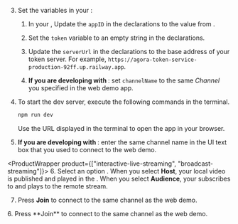 <PlatformWrapper platform="web">

3. Set the variables in your <Vpl k="CLIENT" />:
    1.  In your <Vpl k="CLIENT" />, Update the `appID` in the declarations to the value from <Vg k="CONSOLE" /> .

    1.  Set the `token` variable to an empty string in the declarations.

    1.  Update the `serverUrl` in the declarations to the base address of your token server. For example, `https://agora-token-service-production-92ff.up.railway.app`.

    1.  **If you are developing with <Vg k="UIK" />**: set `channelName` to the same *Channel* you specified in the web demo app.

4.  To start the dev server, execute the following commands in the terminal.

    ``` bash
    npm run dev
    ```

    Use the URL displayed in the terminal to open the app in your browser.

5.  **If you are developing with <Vg k="VSDK" />**: enter the same channel name in the UI text box that you used to connect to the <Vg k="COMPANY" /> web demo.

<ProductWrapper product={["interactive-live-streaming", "broadcast-streaming"]}>
6.  Select an option . When you select **Host**, your local video is published and played in the <Vpl k="CLIENT" />. When you select **Audience**, your <Vpl k="CLIENT" /> subscribes to and plays to the remote stream.

7. Press **Join** to connect to the same channel as the web demo.
</ProductWrapper>

<ProductWrapper product = "video-calling">
6. Press **Join** to connect to the same channel as the web demo.
</ProductWrapper>

</PlatformWrapper>
